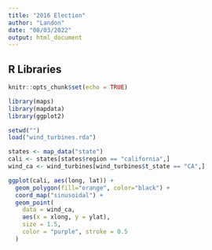 ---
title: "2016 Election"
author: "Landon"
date: "08/03/2022"
output: html_document
---

## R Libraries

```{r setup, include=FALSE}
knitr::opts_chunk$set(echo = TRUE)
```

```{r libraries, cache = TRUE, eval=TRUE}
library(maps)
library(mapdata)
library(ggplot2)
```

``` {r prep}
setwd("")
load("wind_turbines.rda")

states <- map_data("state")
cali <- states[states$region == "california",]
wind_ca <- wind_turbines[wind_turbines$t_state == "CA",]
```

```{r statemapWCalifornia, echo=TRUE, eval=TRUE}

ggplot(cali, aes(long, lat)) +
  geom_polygon(fill="orange", color="black") +
  coord_map("sinusoidal") +
  geom_point(
    data = wind_ca,
    aes(x = xlong, y = ylat),
    size = 1.5,
    color = "purple", stroke = 0.5
  )

```